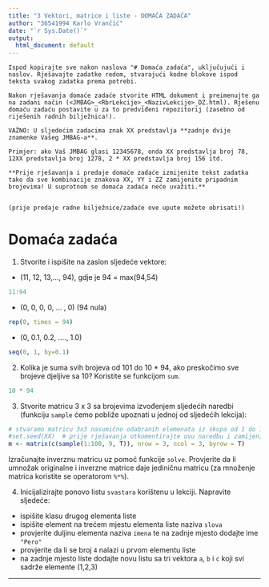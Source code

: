 ```yaml
---
title: "3 Vektori, matrice i liste - DOMAĆA ZADAĆA"
author: "36541994 Karlo Vrančić" 
date: "`r Sys.Date()`"
output:
  html_document: default
---
```


```         
Ispod kopirajte sve nakon naslova "# Domaća zadaća", uključujući i naslov. Rješavajte zadatke redom, stvarajući kodne blokove ispod teksta svakog zadatka prema potrebi.

Nakon rješavanja domaće zadaće stvorite HTML dokument i preimenujte ga na zadani način (<JMBAG>_<RbrLekcije>_<NazivLekcije>_DZ.html). Rješenu domaću zadaću postavite u za to predviđeni repozitorij (zasebno od riješenih radnih bilježnica!).

VAŽNO: U sljedećim zadacima znak XX predstavlja **zadnje dvije znamenke Vašeg JMBAG-a**. 

Primjer: ako Vaš JMBAG glasi 12345678, onda XX predstavlja broj 78, 12XX predstavlja broj 1278, 2 * XX predstavlja broj 156 itd.

**Prije rješavanja i predaje domaće zadaće izmijenite tekst zadatka tako da sve kombinacije znakova XX, YY i ZZ zamijenite pripadnim brojevima! U suprotnom se domaća zadaća neće uvažiti.**


(prije predaje radne bilježnice/zadaće ove upute možete obrisati!)
```

# Domaća zadaća

1.  Stvorite i ispišite na zaslon sljedeće vektore:

-   (11, 12, 13,..., 94), gdje je 94 = max(94,54)
```r
11:94
```
-   (0, 0, 0, 0, ... , 0) (94 nula)
```r
rep(0, times = 94)
```
-   (0, 0.1, 0.2, ...., 1.0)
```r
seq(0, 1, by=0.1)
```

2.  Kolika je suma svih brojeva od 101 do 10 \* 94, ako preskočimo sve brojeve djeljive sa 10? Koristite se funkcijom `sum`.
```r
10 * 94 
```

3.  Stvorite matricu 3 x 3 sa brojevima izvođenjem sljedećih naredbi (funkciju `sample` ćemo pobliže upoznati u jednoj od sljedećih lekcija):

```r
# stvaramo matricu 3x3 nasumično odabranih elemenata iz skupa od 1 do 100
#set.seed(XX)  # prije rješavanja otkomentirajte ovu naredbu i zamijenite XX prema naputku
m <- matrix(c(sample(1:100, 9, T)), nrow = 3, ncol = 3, byrow = T)
```

Izračunajte inverznu matricu uz pomoć funkcije `solve`. Provjerite da li umnožak originalne i inverzne matrice daje jediničnu matricu (za množenje matrica koristite se operatorom `%*%`).

4.  Inicijalizirajte ponovo listu `svastara` korištenu u lekciji. Napravite sljedeće:

-   ispišite klasu drugog elementa liste
-   ispišite element na trećem mjestu elementa liste naziva `slova`
-   provjerite duljinu elementa naziva `imena` te na zadnje mjesto dodajte ime `"Pero"`
-   provjerite da li se broj `4` nalazi u prvom elementu liste
-   na zadnje mjesto liste dodajte novu listu sa tri vektora `a`, `b` i `c` koji svi sadrže elemente (1,2,3)

------------------------------------------------------------------------
